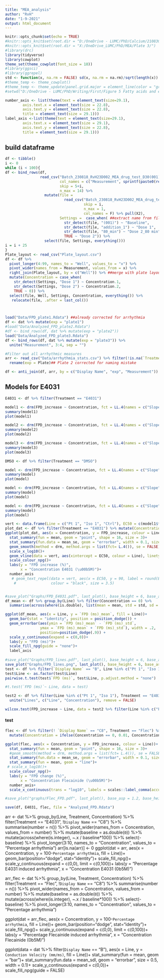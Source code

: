 ```yaml
---
title: "MEA_analysis"
author: "RvH"
date: "1-9-2021"
output: html_document
---
```


```r
knitr::opts_chunk$set(echo = TRUE)
#knitr::opts_knit$set(root.dir = "D:/OneDrive - LUMC/PhD/Calcium/210830_MEA_first_analysis/Data")0
#knitr::opts_knit$set(root.dir = "X:/OneDrive_LUMC/PhD/MEA/Plate 3/")
#library(drc)
library(tidyverse)
library(cowplot)
theme_set(theme_cowplot(font_size = 18))
#library(ggsci)
#library(ggrepel)
std <- function(x, na.rm = FALSE) sd(x, na.rm = na.rm)/sqrt(length(x))
#theme_temp <- theme_cowplot()
#theme_temp <- theme_update(panel.grid.major = element_line(color = "gray90", size = 0.5))
#setwd("D:/OneDrive - LUMC/PhD/Writing/First/Figure 5 Fatty acids and extra/MEA")

number_axis <- list(theme(text = element_text(size=29.1), 
        axis.text.x = element_text(size = 22.8),
        axis.text.y = element_text(size = 22.8),
        title = element_text(size = 29.1)))
label_axis <-list(theme(text = element_text(size=29.1), 
        axis.text.x = element_text(size = 29.1),
        axis.text.y = element_text(size = 22.8),
        title = element_text(size = 29.1)))
```

## build dataframe
```r
df <- tibble()
i <- 0 
while (i < 100){
df <- bind_rows(df, 
                read_csv("Batch_230818_RvH23D002_MEA_drug_test_D30(001)(000)_FP_CardiacMetrics.csv",
                         col_names = c("Measurement", sprintf(paste0(rep(LETTERS[1:8],each=12),"%01d"),1:12)),
                         skip = 5+i,
                         n_max = 14) %>% 
                  mutate(file = 
                           read_csv("Batch_230818_RvH23D002_MEA_drug_test_D30(001)(000)_FP_CardiacMetrics.csv",
                                    skip = i,
                                    n_max = 1,
                                    col_names = F) %>% pull(X2),
                         Settings =  case_when( ##extract name from file and create groups
                           str_detect(file, "(001)") ~ "Baseline", 
                           str_detect(file, "addition_1") ~ "Dose 1", 
                           str_detect(file, "80_min") ~ "Dose 2_80 min", 
                           TRUE ~ "Dose 2")) %>% 
                  select(file, Settings, everything()))
i = i + 25
}
Plate_layout <- read_csv("Plate_layout.csv")
df <- df %>% 
  pivot_longer(4:99, names_to = "Well", values_to = "x") %>% 
  pivot_wider(names_from = Measurement, values_from = x) %>% 
  right_join(Plate_layout, by = c("Well")) %>% ##merge with plate layout
  mutate(Concentration = case_when(
    str_detect(Settings, "Dose 1") ~ Concentration.1, 
    str_detect(Settings, "Dose 2") ~ Concentration.2,
    TRUE ~ 0)) %>% 
  select(file, Well, Settings, Concentration, everything()) %>% 
   relocate(file, .after = last_col())



load("Data/FPD_plate1.Rdata") ##already corrected for arrhythmia
df <- dat %>% mutate(exp = "plate1")
#load("Data/Analyzed_FPD_plate2.Rdata")
#df <- bind_rows(df, dat %>% mutate(exp = "plate2"))
load("Data/Analyzed_FPD_plate3.Rdata")
df <- bind_rows(df, dat %>% mutate(exp = "plate3")) %>% 
  unite("Measurement", 3:4, sep = "")

#Filter out all arrhythmic measures
arr <- read_csv("Data/arrhythmia_stats.csv") %>% filter(!is.na(`Treatment/ID`), !`Arrhythmia Flag` == 0) %>% 
  rename(exp = Plate)## Plate 2 corrected for naming mistake

df <- anti_join(df, arr, by = c("Display Name", "exp", "Measurement"))
```

## Models for E4031

```r
E4031 <- df %>% filter(Treatment == "E4031")

model1 <- drm(FPD_increase ~ Concentration, fct = LL.4(names = c("Slope", "Lower", "Upper", "ED50")), data = E4031 %>% filter(Line == "Pt 1"))  
summary(model1)
plot(model1)

model2 <- drm(FPD_increase ~ Concentration, fct = LL.4(names = c("Slope", "Lower", "Upper", "ED50")), data = E4031 %>% filter(Line == "Iso 1"))  
summary(model2)
plot(model2)

model3 <- drm(FPD_increase ~ Concentration, fct = LL.4(names = c("Slope", "Lower", "Upper", "ED50")), data = E4031 %>% filter(Line == "Ctrl"))  
summary(model3)
plot(model3)

DMSO <- df %>% filter(Treatment == "DMSO")

model <- drm(FPD_increase ~ Concentration, fct = LL.4(names = c("Slope", "Lower", "Upper", "ED50")), data = DMSO %>% filter(Line == "Pt 1"))  
summary(model)
plot(model)

model <- drm(FPD_increase ~ Concentration, fct = LL.4(names = c("Slope", "Lower", "Upper", "ED50")), data = DMSO %>% filter(Line == "Iso 1"))  
summary(model)
plot(model)

model <- drm(FPD_increase ~ Concentration, fct = LL.4(names = c("Slope", "Lower", "Upper", "ED50")), data = DMSO %>% filter(Line == "Ctrl"))  
summary(model)
plot(model)

vert <- data.frame(Line = c("Pt 1", "Iso 1", "Ctrl"), EC50 = c(model1$fit$par[4], model2$fit$par[4], model3$fit$par[4]))
plot_dat <- df %>% filter(Treatment == "E4031") %>% mutate(Concentration = ifelse(Concentration == 0, 3e-04, Concentration))
ggplot(plot_dat, aes(x = Concentration, y = FPD_increase, colour = Line, fill = Line))+
  stat_summary(fun = mean, geom = "point", shape = 16, size = 3)+
  stat_summary(fun.data = mean_se, geom = "errorbar", width = 0.1, size = 0.5)+
  geom_smooth(method = drm, method.args = list(fct= L.4()), se = FALSE)+
  scale_x_log10()+
  geom_vline(data = vert, aes(xintercept = EC50, colour = Line), linetype = "dashed")+
  scale_colour_npg()+
  labs(y = "FPD increase (%)",
       x = "Concentration E4031 (\u00b5M)")+
  number_axis
   # geom_text_repel(data = vert, aes(x = EC50, y = 90, label = round(EC50,3)),
    #                colour = "black", size = 3.5) 


#save_plot("Graphs/FPD_E4031.pdf", last_plot(), base_height = 6, base_asp = 1.2)
df_mean <- df %>% group_by(Line) %>% filter(Concentration == 0) %>% 
  summarise(across(where(is.double), list(mean = mean, std = std, sd = sd)))

ggplot(df_mean, aes(x = Line, y = `FPD (ms)_mean`, fill = Line))+
  geom_bar(stat = "identity", position = position_dodge()) +
  geom_errorbar(aes(ymin = `FPD (ms)_mean` - `FPD (ms)_std`,
                ymax = `FPD (ms)_mean` + `FPD (ms)_std`), width = .2,
                position=position_dodge(.9)) + 
  scale_y_continuous(expand = c(0,0))+  
  labs(y = "FPD (ms)")+
  scale_fill_npg(guide = "none")+
  label_axis 
   
#save_plot("Graphs/FPD_lines.pdf", last_plot(), base_height = 6, base_asp = 1)
save_plot("Graphs/FPD_lines.png", last_plot(), base_height = 6, base_asp = 1)
test <- df %>% filter(`Display Name` == "B", Line %in% c("Pt 1", "Iso 1", "Ctrl"))
test$Line <- as.factor(test$Line)
pairwise.t.test(test$`FPD (ms)`, test$Line, p.adjust.method = "none")

#t.test(`FPD (ms)`~ Line, data = test)

test2 <- df %>% filter(Line %in% c("Pt 1", "Iso 1"), Treatment == "E4031", Concentration > 0.3) %>% 
  unite("Lines", c("Line", "Concentration"), remove = FALSE)

wilcox.test(FPD_increase ~ Line, data = test2 %>% filter(Line %in% c("Pt 1", "Iso 1"), Treatment == "E4031", Concentration == 3), alternative = "less")

```


#### test
```r

flec <- df %>% filter(! `Display Name` == "C8", Treatment == "Flec") %>% 
  mutate(Concentration = ifelse(Concentration == 0, 0.01, Concentration))

ggplot(flec, aes(x = Concentration, y = FPD_increase, colour = Line))+
  stat_summary(fun = mean, geom = "point", shape = 16, size = 3)+
  #geom_smooth(method = drm, method.args = list(fct= L.4()), se = FALSE, linetype = "dashed")+
  stat_summary(fun.data = mean_se, geom = "errorbar", width = 0.1, size = 0.5)+
  stat_summary(fun = mean, geom = "line")+
 # scale_x_log10()+
  scale_colour_npg()+
  labs(y = "FPD change (%)",
       x = "Concentration Flecainide (\u00b5M)")+
  number_axis+
  scale_x_continuous(trans = "log10", labels = scales::label_comma(accuracy = 0.01, trim = FALSE))

#save_plot("graphs/Flec_FPD.pdf", last_plot(), base_asp = 1.2, base_height = 6)

save(df, E4031, flec, file = "Analyzed_FPD.Rdata")
```

arr <- dat %>% group_by(Line, Treatment, Concentration) %>% filter(Treatment == "E4031", !`Display Name` == "C8") %>% 
  summarise(number = n()) %>% pivot_wider(names_from = Concentration, values_from = number) %>% 
  mutate(baseline = as.double(`0`)) %>% mutate(across(where(is.integer), ~.x / baseline*100)) %>% select(-baseline) %>% 
  pivot_longer(3:10, names_to = "Concentration", values_to = "Percentage arrhythmia") 
arr[is.na(arr)] <- 0
ggplot(dat = arr, aes(x = Concentration, y = 100-`Percentage arrhythmia`, fill = Line))+
  geom_bar(position="dodge", stat="identity")+
  scale_fill_npg()+
  scale_y_continuous(expand = c(0,0), limit = c(0,100))+
  labs(y = "Percentage E4031 induced arrhythmia",
       x = "Concentration E4031 (\u00b5M)")

arr_flec <- dat %>% group_by(Line, Treatment, Concentration) %>% filter(Treatment == "Flec", !`Display Name` == "C8") %>% 
  summarise(number = n()) %>% pivot_wider(names_from = Concentration, values_from = number) %>% 
  mutate(baseline = as.double(`0`)) %>% mutate(across(where(is.integer), ~.x / baseline*100)) %>% select(-baseline) %>% 
  pivot_longer(3:10, names_to = "Concentration", values_to = "Percentage arrhythmia")
  



ggplot(dat = arr_flec, aes(x = Concentration, y = 100-`Percentage arrhythmia`, fill = Line))+
  geom_bar(position="dodge", stat="identity")+
  scale_fill_npg()+
  scale_y_continuous(expand = c(0,0), limit = c(0,100))+
  labs(y = "Percentage Flecainide induced arrhythmia",
       x = "Concentration Flecainide (\u00b5M)")


ggplot(data = dat %>% filter(`Display Name` == "B"), aes(x = Line, y = `Conduction Velocity (mm/ms)`, fill = Line))+
   stat_summary(fun = mean, geom = "bar")+
  stat_summary(fun.data = mean_sdl, geom = "errorbar", size = 0.5, width = 0.1)+
  scale_y_continuous(expand = c(0,0))+  
  scale_fill_npg(guide = FALSE)
  


